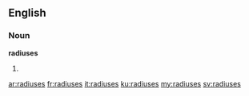 ==English==

===Noun===
'''radiuses'''

# {{plural of|radius}}

[[ar:radiuses]]
[[fr:radiuses]]
[[it:radiuses]]
[[ku:radiuses]]
[[my:radiuses]]
[[sv:radiuses]]